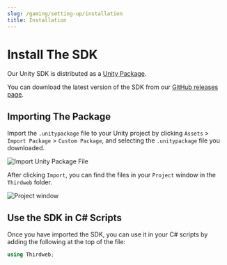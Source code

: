 ---
slug: /gaming/setting-up/installation
title: Installation
---


# Install The SDK

Our Unity SDK is distributed as a [Unity Package](https://docs.unity3d.com/Manual/PackagesList.html).

You can download the latest version of the SDK from our [GitHub releases page](https://github.com/thirdweb-dev/unity-sdk/releases).

<div className="row">
  <div className="col col--12" style={{ padding: 8 }}>
    <QuickstartCard
      name="Download The Unity Package File"
      link="https://github.com/thirdweb-dev/unity-sdk/releases"
      image="/assets/languages/unity.webp"
    />
  </div>
</div>

## Importing The Package

Import the `.unitypackage` file to your Unity project by clicking `Assets` > `Import Package` > `Custom Package`, and
selecting the `.unitypackage` file you downloaded.

![Import Unity Package File](https://cdn.hashnode.com/res/hashnode/image/upload/v1668212676064/H5BffjB17.png)

After clicking `Import`, you can find the files in your `Project` window in the `Thirdweb` folder.

![Project window](https://cdn.hashnode.com/res/hashnode/image/upload/v1668213194792/Zl_10OQCV.png)

## Use the SDK in C# Scripts

Once you have imported the SDK, you can use it in your C# scripts by adding the following at the top of the file:

```csharp
using Thirdweb;
```
